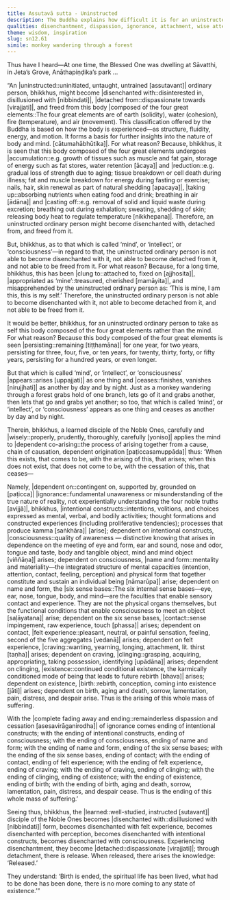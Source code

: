 ```yaml
---
title: Assutavā sutta - Uninstructed
description: The Buddha explains how difficult it is for an uninstructed person to become disenchanted with the mind. A learned disciple of the Noble Ones wisely applies the mind to dependent co-arising.
qualities: disenchantment, dispassion, ignorance, attachment, wise attention, suffering
theme: wisdom, inspiration
slug: sn12.61
simile: monkey wandering through a forest
---
```


Thus have I heard—At one time, the Blessed One was dwelling at Sāvatthi, in Jeta’s Grove, Anāthapiṇḍika’s park ...

“An |uninstructed::uninitiated, untaught, untrained [assutavant]| ordinary person, bhikkhus, might become |disenchanted with::disinterested in, disillusioned with [nibbindati]|, |detached from::dispassionate towards [virajjati]|, and freed from this body |composed of the four great elements::The four great elements are of earth (solidity), water (cohesion), fire (temperature), and air (movement). This classification offered by the Buddha is based on how the body is experienced—as structure, fluidity, energy, and motion. It forms a basis for further insights into the nature of body and mind. [cātumahābhūtika]|. For what reason? Because, bhikkhus, it is seen that this body composed of the four great elements undergoes |accumulation::e.g. growth of tissues such as muscle and fat gain, storage of energy such as fat stores, water retention [ācaya]| and |reduction::e.g. gradual loss of strength due to aging; tissue breakdown or cell death during illness; fat and muscle breakdown for energy during fasting or exercise; nails, hair, skin renewal as part of natural shedding [apacaya]|, |taking up::absorbing nutrients when eating food and drink; breathing in air [ādāna]| and |casting off::e.g. removal of solid and liquid waste during excretion; breathing out during exhalation; sweating, shedding of skin; releasing body heat to regulate temperature [nikkhepana]|. Therefore, an uninstructed ordinary person might become disenchanted with, detached from, and freed from it.

But, bhikkhus, as to that which is called ‘mind’, or ‘intellect’, or ‘consciousness’—in regard to that, the uninstructed ordinary person is not able to become disenchanted with it, not able to become detached from it, and not able to be freed from it. For what reason? Because, for a long time, bhikkhus, this has been |clung to::attached to, fixed on [ajjhosita]|, |appropriated as ‘mine’::treasured, cherished [mamāyita]|, and misapprehended by the uninstructed ordinary person as: ‘This is mine, I am this, this is my self.’ Therefore, the uninstructed ordinary person is not able to become disenchanted with it, not able to become detached from it, and not able to be freed from it.

It would be better, bhikkhus, for an uninstructed ordinary person to take as self this body composed of the four great elements rather than the mind. For what reason? Because this body composed of the four great elements is seen |persisting::remaining [tiṭṭhamāna]| for one year, for two years, persisting for three, four, five, or ten years, for twenty, thirty, forty, or fifty years, persisting for a hundred years, or even longer.

But that which is called ‘mind’, or ‘intellect’, or ‘consciousness’ |appears::arises [uppajjati]| as one thing and |ceases::finishes, vanishes [nirujjhati]| as another by day and by night. Just as a monkey wandering through a forest grabs hold of one branch, lets go of it and grabs another, then lets that go and grabs yet another; so too, that which is called ‘mind’, or ‘intellect’, or ‘consciousness’ appears as one thing and ceases as another by day and by night.

Therein, bhikkhus, a learned disciple of the Noble Ones, carefully and |wisely::properly, prudently, thoroughly, carefully [yoniso]| applies the mind to |dependent co-arising::the process of arising together from a cause, chain of causation, dependent origination [paṭiccasamuppāda]| thus: ‘When this exists, that comes to be, with the arising of this, that arises; when this does not exist, that does not come to be, with the cessation of this, that ceases—

Namely, |dependent on::contingent on, supported by, grounded on [paṭicca]| |ignorance::fundamental unawareness or misunderstanding of the true nature of reality, not experientially understanding the four noble truths [avijjā]|, bhikkhus, |intentional constructs::intentions, volitions, and choices expressed as mental, verbal, and bodily activities; thought formations and constructed experiences (including proliferative tendencies); processes that produce kamma [saṅkhāra]| [arise]; dependent on intentional constructs, |consciousness::quality of awareness — distinctive knowing that arises in dependence on the meeting of eye and form, ear and sound, nose and odor, tongue and taste, body and tangible object, mind and mind object [viññāṇa]| arises; dependent on consciousness, |name and form::mentality and materiality—the integrated structure of mental capacities (intention, attention, contact, feeling, perception) and physical form that together constitute and sustain an individual being [nāmarūpa]| arise; dependent on name and form, the |six sense bases::The six internal sense bases—eye, ear, nose, tongue, body, and mind—are the faculties that enable sensory contact and experience. They are not the physical organs themselves, but the functional conditions that enable consciousness to meet an object [saḷāyatana]| arise; dependent on the six sense bases, |contact::sense impingement, raw experience, touch [phassa]| arises; dependent on contact, |felt experience::pleasant, neutral, or painful sensation, feeling, second of the five aggregates [vedanā]| arises; dependent on felt experience, |craving::wanting, yearning, longing, attachment, lit. thirst [taṇha]| arises; dependent on craving, |clinging::grasping, acquiring, appropriating, taking possession, identifying [upādāna]| arises; dependent on clinging, |existence::continued conditional existence, the karmically conditioned mode of being that leads to future rebirth [bhava]| arises; dependent on existence, |birth::rebirth, conception, coming into existence [jāti]| arises; dependent on birth, aging and death, sorrow, lamentation, pain, distress, and despair arise. Thus is the arising of this whole mass of suffering.

With the |complete fading away and ending::remainderless dispassion and cessation [asesavirāganirodha]| of ignorance comes ending of intentional constructs; with the ending of intentional constructs, ending of consciousness; with the ending of consciousness, ending of name and form; with the ending of name and form, ending of the six sense bases; with the ending of the six sense bases, ending of contact; with the ending of contact, ending of felt experience; with the ending of felt experience, ending of craving; with the ending of craving, ending of clinging; with the ending of clinging, ending of existence; with the ending of existence, ending of birth; with the ending of birth, aging and death, sorrow, lamentation, pain, distress, and despair cease. Thus is the ending of this whole mass of suffering.’

Seeing thus, bhikkhus, the |learned::well-studied, instructed [sutavant]| disciple of the Noble Ones becomes |disenchanted with::disillusioned with [nibbindati]| form, becomes disenchanted with felt experience, becomes disenchanted with perception, becomes disenchanted with intentional constructs, becomes disenchanted with consciousness. Experiencing disenchantment, they become |detached::dispassionate [virajjati]|; through detachment, there is release. When released, there arises the knowledge: ‘Released.’

They understand: ‘Birth is ended, the spiritual life has been lived, what had to be done has been done, there is no more coming to any state of existence.’”